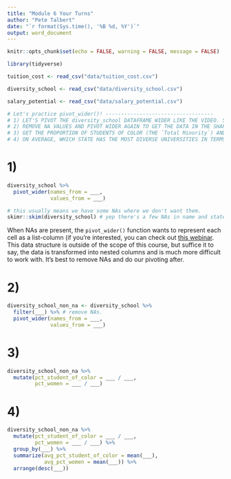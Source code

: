```yaml
---
title: "Module 6 Your Turns"
author: "Pete Talbert"
date: "`r format(Sys.time(), '%B %d, %Y')`"
output: word_document
---
```


```r
knitr::opts_chunk$set(echo = FALSE, warning = FALSE, message = FALSE)

library(tidyverse)

tuition_cost <- read_csv("data/tuition_cost.csv")

diversity_school <- read_csv("data/diversity_school.csv")

salary_potential <- read_csv("data/salary_potential.csv")
```

```r
# Let's practice pivot_wider()! -----------------------------------
# 1) LET'S PIVOT THE diversity_school DATAFRAME WIDER LIKE THE VIDEO. SKIM THE DATA AGAIN TO DETECT ANY NA VALUES.
# 2) REMOVE NA VALUES AND PIVOT WIDER AGAIN TO GET THE DATA IN THE SHAPE WE WANT. SAVE THIS IS A NEW DATAFRAME.
# 3) GET THE PROPORTION OF STUDENTS OF COLOR (THE `Total Minority`) AND THE PROPORTION OF `Women` AT EACH UNIVERSITY.
# 4) ON AVERAGE, WHICH STATE HAS THE MOST DIVERSE UNIVERSITIES IN TERMS OF STUDENTS OF COLOR? WOMEN?
```

# 1)

```r
diversity_school %>% 
  pivot_wider(names_from = ___, 
              values_from = ___)

# this usually means we have some NAs where we don't want them.
skimr::skim(diversity_school) # yep there's a few NAs in name and state.
```

When NAs are present, the `pivot_wider()` function wants to represent each cell as a list-column (if you're interested, you can check out [this webinar](https://rstudio.com/resources/webinars/how-to-work-with-list-columns/). This data structure is outside of the scope of this course, but suffice it to say, the data is transformed into nested columns and is much more difficult to work with. It's best to remove NAs and do our pivoting after.

# 2)

```r
diversity_school_non_na <- diversity_school %>% 
  filter(___) %>% # remove NAs.
  pivot_wider(names_from = ___, 
              values_from = ___)
```

# 3)

```r
diversity_school_non_na %>% 
  mutate(pct_student_of_color = ___ / ___,
         pct_women = ___ / ___)
```

# 4)

```r
diversity_school_non_na %>% 
  mutate(pct_student_of_color = ___ / ___,
         pct_women = ___ / ___) %>% 
  group_by(___) %>% 
  summarize(avg_pct_student_of_color = mean(___),
            avg_pct_women = mean(___)) %>% 
  arrange(desc(___))
```



